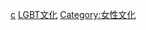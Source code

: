 {{Commons category|Lesbian culture}}
{{Portal|LGBT}}
{{Seealso|LGBT文化}}

[[Category:女同性戀|c]]
[[Category:LGBT文化|]]
[[Category:女性文化|Category:女性文化]]